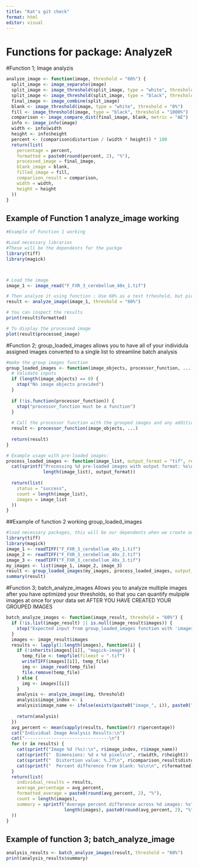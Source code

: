 ```yaml
---
title: "Kat's git check"
format: html
editor: visual
---
```


# Functions for package: AnalyzeR

#Function 1; Image analyzis

```r
analyze_image <- function(image, threshold = "60%") {
  split_image <- image_separate(image)
  split_image <- image_threshold(split_image, type = "white", threshold = threshold)
  split_image <- image_threshold(split_image, type = "black", threshold = threshold)
  final_image <- image_combine(split_image)
  blank <- image_threshold(image, type = "white", threshold = "0%")
  fill <- image_threshold(image, type = "black", threshold = "1000%")
  comparison <- image_compare_dist(final_image, blank, metric = "AE")
  info <- image_info(image)
  width <- info$width
  height <- info$height
  percent <- (comparison$distortion / (width * height)) * 100
  return(list(
    percentage = percent,
    formatted = paste0(round(percent, 2), "%"),
    processed_image = final_image,
    blank_image = blank,
    filled_image = fill,
    comparison_result = comparison,
    width = width,
    height = height
  ))
}
```

## Example of Function 1 analyze_image working
```r

#Example of Function 1 working

#Load necessary libraries
#These will be the dependents for the packge 
library(tiff)
library(magick)



# Load the image 
image_1 <- image_read("F_FXR_3_cerebellum_40x_1.tif")  

# Then analyze it using function ; Use 60% as a test trheshold, but pick whatever threshold works bes for your image quality  
result <- analyze_image(image_1, threshold = "60%")

# You can inspect the results
print(result$formatted)

# To display the processed image
plot(result$processed_image)

```

#Function 2; group_loaded_images
allows you to have all of your individula assigned images converted to a single list to streamline batch analysis 
```r
#make the group images function
group_loaded_images <- function(image_objects, processor_function, ...) {
  # Validate inputs
  if (length(image_objects) == 0) {
    stop("No image objects provided")
  }
  
  if (!is.function(processor_function)) {
    stop("processor_function must be a function")
  }
  
  # Call the processor function with the grouped images and any additional arguments
  result <- processor_function(image_objects, ...)
  
  return(result)
}

# Example usage with pre-loaded images:
process_loaded_images <- function(image_list, output_format = "tif", resize = NULL) {
  cat(sprintf("Processing %d pre-loaded images with output format: %s\n", 
              length(image_list), output_format))
  
  return(list(
    status = "success",
    count = length(image_list),
    images = image_list
  ))
}
```

##Example of function 2 working group_loaded_images
```r
#load necessary packages, this will be our dependents when we create our package
library(tiff)
library(magick)
image_1 <- readTIFF("F_FXR_3_cerebellum_40x_1.tif") 
image_2 <- readTIFF("F_FXR_3_cerebellum_40x_2.tif")
image_3 <- readTIFF("F_FXR_3_cerebellum_40x_3.tif")
my_images <- list(image_1, image_2, image_3)
result <- group_loaded_images(my_images, process_loaded_images, output_format = "tif")
summary(result)
```

#Function 3; batch_analyze_images
Allows you to analyze multiple images after you have optimized your thresholds, so that you can quantify mulpiple images at once for your data set AFTER YOU HAVE CREATED YOUR GROUPED IMAGES

```r
batch_analyze_images <- function(image_result, threshold = "60%") {
  if (!is.list(image_result) || is.null(image_result$images)) {
    stop("Expected input from group_loaded_images function with 'images' field")
  }
  images <- image_result$images
  results <- lapply(1:length(images), function(i) {
    if (!inherits(images[[i]], "magick-image")) {
      temp_file <- tempfile(fileext = ".tif")
      writeTIFF(images[[i]], temp_file)
      img <- image_read(temp_file)
      file.remove(temp_file)
    } else {
      img <- images[[i]]
    }
    analysis <- analyze_image(img, threshold)
    analysis$image_index <- i
    analysis$image_name <- ifelse(exists(paste0("image_", i)), paste0("image_", i), paste0("Image ", i))
    
    return(analysis)
  })
  avg_percent <- mean(sapply(results, function(r) r$percentage))
  cat("Individual Image Analysis Results:\n")
  cat("--------------------------------\n")
  for (r in results) {
    cat(sprintf("Image %d (%s):\n", r$image_index, r$image_name))
    cat(sprintf("  Dimensions: %d x %d pixels\n", r$width, r$height))
    cat(sprintf("  Distortion value: %.2f\n", r$comparison_result$distortion))
    cat(sprintf("  Percent difference from blank: %s\n\n", r$formatted))
  }
  return(list(
    individual_results = results,
    average_percentage = avg_percent,
    formatted_average = paste0(round(avg_percent, 2), "%"),
    count = length(images),
    summary = sprintf("Average percent difference across %d images: %s", 
                      length(images), paste0(round(avg_percent, 2), "%"))
  ))
}
```

## Example of function 3; batch_analyze_image

```r
analysis_results <- batch_analyze_images(result, threshold = "60%")
print(analysis_results$summary)
```
